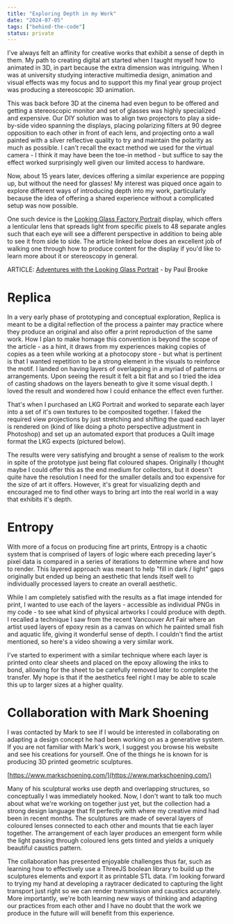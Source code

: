 ```yaml
---
title: "Exploring Depth in my Work"
date: "2024-07-05"
tags: ["behind-the-code"]
status: private
---
```


I've always felt an affinity for creative works that exhibit a sense of depth in them. My path to creating digital art started when I taught myself how to animated in 3D, in part because the extra dimension was intriguing. When I was at university studying interactive multimedia design, animation and visual effects was my focus and to support this my final year group project was producing a stereoscopic 3D animation.

<ImageEmbed
    src="exploring-depth-stereoscopy.jpg"
    alt="University Final Year Project"
    width={2538}
    height={712}
    priority="true"
    cardTitle="Stereoscopic Frame from my student film"
/>

This was back before 3D at the cinema had even begun to be offered and getting a stereoscopic monitor and set of glasses was highly specialized and expensive. Our DIY solution was to align two projectors to play a side-by-side video spanning the displays, placing polarizing filters at 90 degree opposition to each other in front of each lens, and projecting onto a wall painted with a silver reflective quality to try and maintain the polarity as much as possible. I can't recall the exact method we used for the virtual camera - I think it may have been the toe-in method - but suffice to say the effect worked surprisingly well given our limited access to hardware.

Now, about 15 years later, devices offering a similar experience are popping up, but without the need for glasses! My interest was piqued once again to explore different ways of introducing depth into my work, particularly because the idea of offering a shared experience without a complicated setup was now possible.

One such device is the [Looking Glass Factory Portrait](https://lookingglassfactory.com/looking-glass-portrait) display, which offers a lenticular lens that spreads light from specific pixels to 48 separate angles such that each eye will see a different perspective in addition to being able to see it from side to side. The article linked below does an excellent job of walking one through how to produce content for the display if you'd like to learn more about it or stereoscopy in general.

ARTICLE: [Adventures with the Looking Glass Portrait](https://paulbourke.net/stereographics/LookingGlass/) - by Paul Brooke

# Replica

In a very early phase of prototyping and conceptual exploration, Replica is meant to be a digital reflection of the process a painter may practice where they produce an original and also offer a print reproduction of the same work. How I plan to make homage this convention is beyond the scope of the article - as a hint, it draws from my experiences making copies of copies as a teen while working at a photocopy store - but what is pertinent is that I wanted repetition to be a strong element in the visuals to reinforce the motif. I landed on having layers of overlapping in a myriad of patterns or arrangements. Upon seeing the result it felt a bit flat and so I tried the idea of casting shadows on the layers beneath to give it some visual depth. I loved the result and wondered how I could enhance the effect even further.

<ImageEmbed
    src="exploring-depth-replica.jpg"
    alt="Replica Example Artwork"
    width={512}
    height={683}
    cardTitle="Replica - Example Render"
/>

That's when I purchased an LKG Portrait and worked to separate each layer into a set of it's own textures to be composited together. I faked the required view projections by just stretching and shifting the quad each layer is rendered on (kind of like doing a photo perspective adjustment in Photoshop) and set up an automated export that produces a Quilt image format the LKG expects (pictured below).

<ImageEmbed
    src="exploring-depth-twitter.jpg"
    url="https://x.com/owmo_studio/status/1791200250172256365"
    alt="X/Twitter Post about Replica LKG Frame"
    width={1024}
    height={1024}
    cardTitle="X/Twitter Video of Replica on LKG Frame"
    mode="inset"
/>

<ImageEmbed
    src="exploring-depth-replica-quilt.jpg"
    alt="Replica Example Quilt"
    width={1024}
    height={1024}
    cardTitle="Replica - Example Quilt for LKG"
/>

The results were very satisfying and brought a sense of realism to the work in spite of the prototype just being flat coloured shapes. Originally I thought maybe I could offer this as the end medium for collectors, but it doesn't quite have the resolution I need for the smaller details and too expensive for the size of art it offers. However, it's great for visualizing depth and encouraged me to find other ways to bring art into the real world in a way that exhibits it's depth.

# Entropy

With more of a focus on producing fine art prints, Entropy is a chaotic system that is comprised of layers of logic where each preceding layer's pixel data is compared in a series of iterations to determine where and how to render. This layered approach was meant to help "fill in dark / light" gaps originally but ended up being an aesthetic that lends itself well to individually processed layers to create an overall aesthetic.

<ImageEmbed src="exploring-depth-entropy.jpg" alt="Entroy Proof" width={1024} height={1365} mode="inset" />

While I am completely satisfied with the results as a flat image intended for print, I wanted to use each of the layers - accessible as individual PNGs in my code - to see what kind of physical artworks I could produce with depth. I recalled a technique I saw from the recent Vancouver Art Fair where an artist used layers of epoxy resin as a canvas on which he painted small fish and aquatic life, giving it wonderful sense of depth. I couldn't find the artist mentioned, so here's a video showing a very similar work.

<YouTubeEmbed id="QFGZJP6bNWE" />

I've started to experiment with a similar technique where each layer is printed onto clear sheets and placed on the epoxy allowing the inks to bond, allowing for the sheet to be carefully removed later to complete the transfer. My hope is that if the aesthetics feel right I may be able to scale this up to larger sizes at a higher quality.

<ImageEmbed
    src="exploring-depth-epoxy.jpg"
    width={1024}
    height={1365}
    cardTitle="Entropy - Epoxy Proof in progress"
    mode="inset"
/>

# Collaboration with Mark Shoening

I was contacted by Mark to see if I would be interested in collaborating on adapting a design concept he had been working on as a generative system. If you are not familiar with Mark's work, I suggest you browse his website and see his creations for yourself. One of the things he is known for is producing 3D printed geometric sculptures.

[https://www.markschoening.com/](https://www.markschoening.com/)

Many of his sculptural works use depth and overlapping structures, so conceptually I was immediately hooked. Now, I don't want to talk too much about what we're working on together just yet, but the collection had a strong design language that fit perfectly with where my creative mind had been in recent months. The sculptures are made of several layers of coloured lenses connected to each other and mounts that tie each layer together. The arrangement of each layer produces an emergent form while the light passing through coloured lens gets tinted and yields a uniquely beautiful caustics pattern.

<ImageEmbed
    src="exploring-depth-mark-shoening.jpg"
    alt="Mark Shoening Example 3D Print"
    width={1024}
    height={1024}
    cardTitle="Photograph of Example Sculpture"
    mode="inset"
/>

The collaboration has presented enjoyable challenges thus far, such as learning how to effectively use a ThreeJS boolean library to build up the sculptures elements and export it as printable STL data. I'm looking forward to trying my hand at developing a raytracer dedicated to capturing the light transport just right so we can render transmission and caustics accurately. More importantly, we're both learning new ways of thinking and adapting our practices from each other and I have no doubt that the work we produce in the future will will benefit from this experience.
